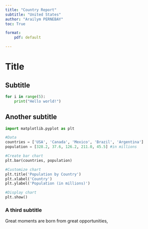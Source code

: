 ```yaml
---
title: "Country Report"
subtitle: "United States"
author: "Arailym PERNEBAY"
toc: True

format:
    pdf: default

---
```

# Title

## Subtitle

```python
for i in range(5):
    print("Hello world!")
```

## Another subtitle

```python
import matplotlib.pyplot as plt

#Data
countries = ['USA', 'Canada', 'Mexico', 'Brazil', 'Argentina']
population = [328.2, 37.6, 126.2, 211.0, 45.5] #in millions

#Create bar chart
plt.bar(countries, population)

#Customize chart
plt.title('Population by Country')
plt.xlabel('Country')
plt.ylabel('Population (in millions)')

#Display chart
plt.show()
```

### A third subtitle

Great moments are born from great opportunities,
